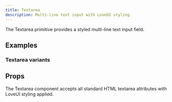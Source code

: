 ```yaml
---
title: Textarea
description: Multi-line text input with LoveUI styling.
---
```


The Textarea primitive provides a styled multi-line text input field.

## Examples

### Textarea variants

<Preview path="primitives-textarea" />

## Props

The Textarea component accepts all standard HTML textarea attributes with LoveUI styling applied.

